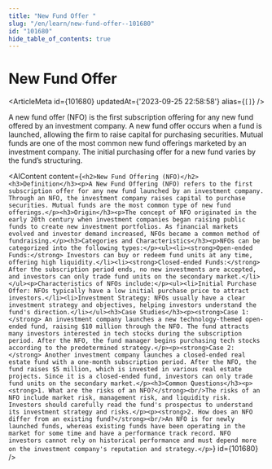 ```yaml
---
title: "New Fund Offer "
slug: "/en/learn/new-fund-offer--101680"
id: "101680"
hide_table_of_contents: true
---
```



# New Fund Offer 

<ArticleMeta id={101680} updatedAt={'2023-09-25 22:58:58'} alias={`[]`} />
<div className='border-solid border-b border-t-0 my-4 border-[var(--ifm-color-gray-300)]' />

A new fund offer (NFO) is the first subscription offering for any new fund offered by an investment company. A new fund offer occurs when a fund is launched, allowing the firm to raise capital for purchasing securities. Mutual funds are one of the most common new fund offerings marketed by an investment company. The initial purchasing offer for a new fund varies by the fund’s structuring.

<AIContent content={`<h2>New Fund Offering (NFO)</h2><h3>Definition</h3><p>A New Fund Offering (NFO) refers to the first subscription offer for any new fund launched by an investment company. Through an NFO, the investment company raises capital to purchase securities. Mutual funds are the most common type of new fund offerings.</p><h3>Origin</h3><p>The concept of NFO originated in the early 20th century when investment companies began raising public funds to create new investment portfolios. As financial markets evolved and investor demand increased, NFOs became a common method of fundraising.</p><h3>Categories and Characteristics</h3><p>NFOs can be categorized into the following types:</p><ul><li><strong>Open-ended Funds:</strong> Investors can buy or redeem fund units at any time, offering high liquidity.</li><li><strong>Closed-ended Funds:</strong> After the subscription period ends, no new investments are accepted, and investors can only trade fund units on the secondary market.</li></ul><p>Characteristics of NFOs include:</p><ul><li>Initial Purchase Offer: NFOs typically have a low initial purchase price to attract investors.</li><li>Investment Strategy: NFOs usually have a clear investment strategy and objectives, helping investors understand the fund's direction.</li></ul><h3>Case Studies</h3><p><strong>Case 1:</strong> An investment company launches a new technology-themed open-ended fund, raising $10 million through the NFO. The fund attracts many investors interested in tech stocks during the subscription period. After the NFO, the fund manager begins purchasing tech stocks according to the predetermined strategy.</p><p><strong>Case 2:</strong> Another investment company launches a closed-ended real estate fund with a one-month subscription period. After the NFO, the fund raises $5 million, which is invested in various real estate projects. Since it is a closed-ended fund, investors can only trade fund units on the secondary market.</p><h3>Common Questions</h3><p><strong>1. What are the risks of an NFO?</strong><br/>The risks of an NFO include market risk, management risk, and liquidity risk. Investors should carefully read the fund's prospectus to understand its investment strategy and risks.</p><p><strong>2. How does an NFO differ from an existing fund?</strong><br/>An NFO is for newly launched funds, whereas existing funds have been operating in the market for some time and have a performance track record. NFO investors cannot rely on historical performance and must depend more on the investment company's reputation and strategy.</p>`} id={101680} />
